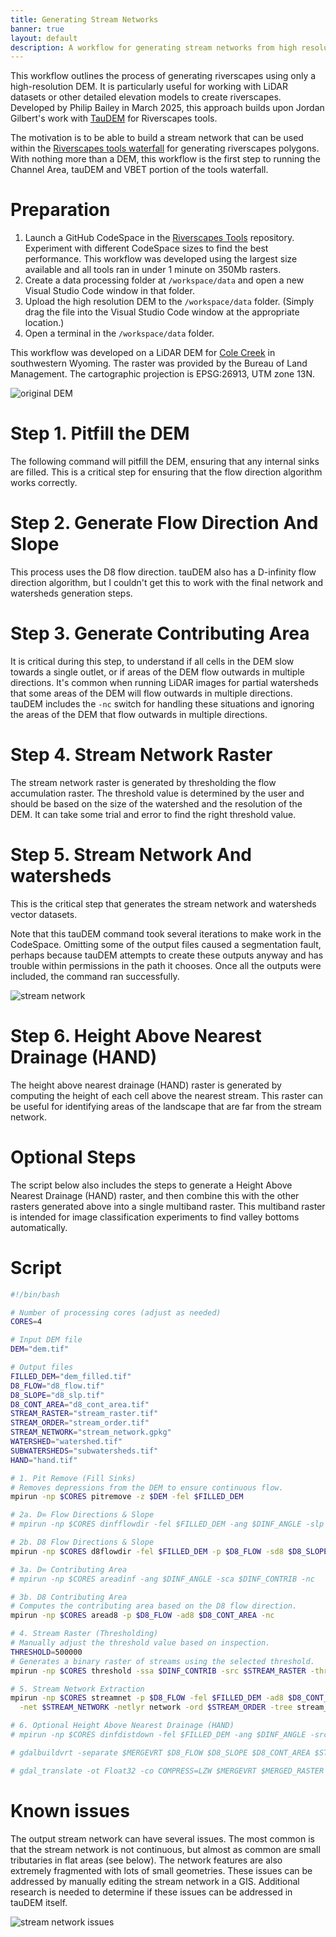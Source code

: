```yaml
---
title: Generating Stream Networks 
banner: true
layout: default
description: A workflow for generating stream networks from high resolution digital elevation models.
---
```


This workflow outlines the process of generating riverscapes using only a high-resolution DEM. It is particularly useful for working with LiDAR datasets or other detailed elevation models to create riverscapes. Developed by Philip Bailey in March 2025, this approach builds upon Jordan Gilbert's work with [TauDEM](https://hydrology.usu.edu/taudem/taudem5/) for Riverscapes tools.

The motivation is to be able to build a stream network that can be used within the [Riverscapes tools waterfall](https://tools.riverscapes.net/#the-waterfall) for generating riverscapes polygons. With nothing more than a DEM, this workflow is the first step to running the Channel Area, tauDEM and VBET portion of the tools waterfall.

# Preparation

1. Launch a GitHub CodeSpace in the [Riverscapes Tools](https://github.com/Riverscapes/riverscapes-tools) repository. Experiment with different CodeSpace sizes to find the best performance. This workflow was developed using the largest size available and all tools ran in under 1 minute on 350Mb rasters.
1. Create a data processing folder at `/workspace/data` and open a new Visual Studio Code window in that folder.
1. Upload the high resolution DEM to the `/workspace/data` folder. (Simply drag the file into the Visual Studio Code window at the appropriate location.)
1. Open a terminal in the `/workspace/data` folder.

This workflow was developed on a LiDAR DEM for [Cole Creek](https://www.google.com/maps/place/41%C2%B018'36.0%22N+109%C2%B043'48.0%22W/@41.2878846,-109.8572072,11z/data=!4m4!3m3!8m2!3d41.31!4d-109.73!5m1!1e3?entry=ttu&g_ep=EgoyMDI1MDMxNi4wIKXMDSoASAFQAw%3D%3D) in southwestern Wyoming. The raster was provided by the Bureau of Land Management. The cartographic projection is EPSG:26913, UTM zone 13N.

![original DEM](/img/tauDEM/cole_creek_dem.png)

# Step 1. Pitfill the DEM

The following command will pitfill the DEM, ensuring that any internal sinks are filled. This is a critical step for ensuring that the flow direction algorithm works correctly.

# Step 2. Generate Flow Direction And Slope

This process uses the D8 flow direction. tauDEM also has a D-infinity flow direction algorithm, but I couldn't get this to work with the final network and watersheds generation steps.

# Step 3. Generate Contributing Area

It is critical during this step, to understand if all cells in the DEM slow towards a single outlet, or if areas of the DEM flow outwards in multiple directions. It's common when running LiDAR images for partial watersheds that some areas of the DEM will flow outwards in multiple directions. tauDEM includes the `-nc` switch for handling these situations and ignoring the areas of the DEM that flow outwards in multiple directions.

# Step 4. Stream Network Raster

The stream network raster is generated by thresholding the flow accumulation raster. The threshold value is determined by the user and should be based on the size of the watershed and the resolution of the DEM. It can take some trial and error to find the right threshold value.

# Step 5. Stream Network And watersheds

This is the critical step that generates the stream network and watersheds vector datasets. 

Note that this tauDEM command took several iterations to make work in the CodeSpace. Omitting some of the output files caused a segmentation fault, perhaps because tauDEM attempts to create these outputs anyway and has trouble within permissions in the path it chooses. Once all the outputs were included, the command ran successfully.

![stream network](/img/tauDEM/cole_creek_network.png)

# Step 6. Height Above Nearest Drainage (HAND)

The height above nearest drainage (HAND) raster is generated by computing the height of each cell above the nearest stream. This raster can be useful for identifying areas of the landscape that are far from the stream network.

# Optional Steps

The script below also includes the steps to generate a Height Above Nearest Drainage (HAND) raster, and then combine this with the other rasters generated above into a single multiband raster. This multiband raster is intended for image classification experiments to find valley bottoms automatically.

# Script

```bash
#!/bin/bash

# Number of processing cores (adjust as needed)
CORES=4

# Input DEM file
DEM="dem.tif"

# Output files
FILLED_DEM="dem_filled.tif"
D8_FLOW="d8_flow.tif"
D8_SLOPE="d8_slp.tif"
D8_CONT_AREA="d8_cont_area.tif"
STREAM_RASTER="stream_raster.tif"
STREAM_ORDER="stream_order.tif"
STREAM_NETWORK="stream_network.gpkg"
WATERSHED="watershed.tif"
SUBWATERSHEDS="subwatersheds.tif"
HAND="hand.tif"

# 1. Pit Remove (Fill Sinks)
# Removes depressions from the DEM to ensure continuous flow.
mpirun -np $CORES pitremove -z $DEM -fel $FILLED_DEM

# 2a. D∞ Flow Directions & Slope
# mpirun -np $CORES dinfflowdir -fel $FILLED_DEM -ang $DINF_ANGLE -slp $DINF_SLOPE

# 2b. D8 Flow Directions & Slope
mpirun -np $CORES d8flowdir -fel $FILLED_DEM -p $D8_FLOW -sd8 $D8_SLOPE

# 3a. D∞ Contributing Area
# mpirun -np $CORES areadinf -ang $DINF_ANGLE -sca $DINF_CONTRIB -nc

# 3b. D8 Contributing Area
# Computes the contributing area based on the D8 flow direction.
mpirun -np $CORES aread8 -p $D8_FLOW -ad8 $D8_CONT_AREA -nc

# 4. Stream Raster (Thresholding)
# Manually adjust the threshold value based on inspection.
THRESHOLD=500000
# Generates a binary raster of streams using the selected threshold.
mpirun -np $CORES threshold -ssa $DINF_CONTRIB -src $STREAM_RASTER -thresh $THRESHOLD

# 5. Stream Network Extraction
mpirun -np $CORES streamnet -p $D8_FLOW -fel $FILLED_DEM -ad8 $D8_CONT_AREA -src $STREAM_RASTER \
  -net $STREAM_NETWORK -netlyr network -ord $STREAM_ORDER -tree stream_tree.dat -coord stream_coord.dat -w $SUBWATERSHEDS

# 6. Optional Height Above Nearest Drainage (HAND)
# mpirun -np $CORES dinfdistdown -fel $FILLED_DEM -ang $DINF_ANGLE -src $STREAM_RASTER -dd $HAND -m ave v

# gdalbuildvrt -separate $MERGEVRT $D8_FLOW $D8_SLOPE $D8_CONT_AREA $STREAM_RASTER $STREAM_ORDER $HAND

# gdal_translate -ot Float32 -co COMPRESS=LZW $MERGEVRT $MERGED_RASTER
```

# Known issues

The output stream network can have several issues. The most common is that the stream network is not continuous, but almost as common are small tributaries in flat areas (see below). The network features are also extremely fragmented with lots of small geometries. These issues can be addressed by manually editing the stream network in a GIS. Additional research is needed to determine if these issues can be addressed in tauDEM itself.

![stream network issues](/img/tauDEM/cole_creek_network_problems.png)